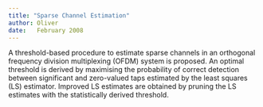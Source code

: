 ```yaml
---
title: "Sparse Channel Estimation" 
author: Oliver 
date:   February 2008
---
```


A threshold-based procedure to estimate sparse channels in an orthogonal frequency division multiplexing (OFDM) system is proposed. An optimal threshold is derived by maximising the probability of correct detection between significant and zero-valued taps estimated by the least squares (LS) estimator. Improved LS estimates are obtained by pruning the LS estimates with the statistically derived threshold.
